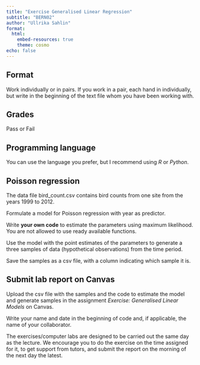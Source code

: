 ```yaml
---
title: "Exercise Generalised Linear Regression"
subtitle: "BERN02"
author: "Ullrika Sahlin"
format: 
  html:
    embed-resources: true
    theme: cosmo
echo: false
---
```


## Format

Work individually or in pairs. If you work in a pair, each hand in individually, but write in the beginning of the text file whom you have been working with. 

## Grades

Pass or Fail

## Programming language

You can use the language you prefer, but I recommend using *R* or *Python*. 

## Poisson regression

The data file bird_count.csv contains bird counts from one site from the years 1999 to 2012.

Formulate a model for Poisson regression with year as predictor. 

Write **your own code** to estimate the parameters using maximum likelihood. You are not allowed to use ready available functions. 

Use the model with the point estimates of the parameters to generate a three samples of data (hypothetical observations) from the time period.

Save the samples as a csv file, with a column indicating which sample it is. 

## Submit lab report on Canvas

Upload the csv file with the samples and the code to estimate the model and generate samples in the assignment *Exercise: Generalised Linear Models* on Canvas. 

Write your name and date in the beginning of code and, if applicable, the name of your collaborator. 

The exercises/computer labs are designed to be carried out the same day as the lecture. We encourage you to do the exercise on the time assigned for it, to get support from tutors, and submit the report on the morning of the next day the latest. 